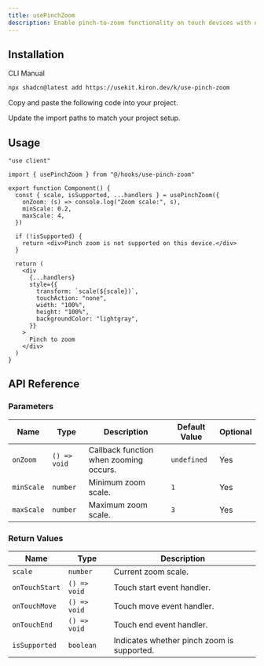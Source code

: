 ```yaml
---
title: usePinchZoom
description: Enable pinch-to-zoom functionality on touch devices with usePinchZoom, providing options for min and max scale.
---
```


<ComponentPreview name="use-pinch-zoom-demo" />

## Installation

<CodeTabs>

<TabsList>
  <TabsTrigger value="cli">CLI</TabsTrigger>
  <TabsTrigger value="manual">Manual</TabsTrigger>
</TabsList>

<TabsContent value="cli">

```bash
npx shadcn@latest add https://usekit.kiron.dev/k/use-pinch-zoom
```

</TabsContent>

<TabsContent value="manual">

<Steps>

<Step>Copy and paste the following code into your project.</Step>

<ComponentSource name="use-pinch-zoom" />

<Step>Update the import paths to match your project setup.</Step>

</Steps>

</TabsContent>

</CodeTabs>

## Usage

```tsx {3, 6-11}
"use client"

import { usePinchZoom } from "@/hooks/use-pinch-zoom"

export function Component() {
  const { scale, isSupported, ...handlers } = usePinchZoom({
    onZoom: (s) => console.log("Zoom scale:", s),
    minScale: 0.2,
    maxScale: 4,
  })

  if (!isSupported) {
    return <div>Pinch zoom is not supported on this device.</div>
  }

  return (
    <div
      {...handlers}
      style={{
        transform: `scale(${scale})`,
        touchAction: "none",
        width: "100%",
        height: "100%",
        backgroundColor: "lightgray",
      }}
    >
      Pinch to zoom
    </div>
  )
}
```

## API Reference

### Parameters

| Name       | Type         | Description                            | Default Value | Optional |
| ---------- | ------------ | -------------------------------------- | ------------- | -------- |
| `onZoom`   | `() => void` | Callback function when zooming occurs. | `undefined`   | Yes      |
| `minScale` | `number`     | Minimum zoom scale.                    | `1`           | Yes      |
| `maxScale` | `number`     | Maximum zoom scale.                    | `3`           | Yes      |

### Return Values

| Name           | Type         | Description                                |
| -------------- | ------------ | ------------------------------------------ |
| `scale`        | `number`     | Current zoom scale.                        |
| `onTouchStart` | `() => void` | Touch start event handler.                 |
| `onTouchMove`  | `() => void` | Touch move event handler.                  |
| `onTouchEnd`   | `() => void` | Touch end event handler.                   |
| `isSupported`  | `boolean`    | Indicates whether pinch zoom is supported. |
